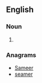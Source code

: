==English==

===Noun===
{{head|en|noun plural form}}

# {{plural of|ameer|lang=en}}

===Anagrams===
* [[Sameer#English|Sameer]]
* [[seamer#English|seamer]]